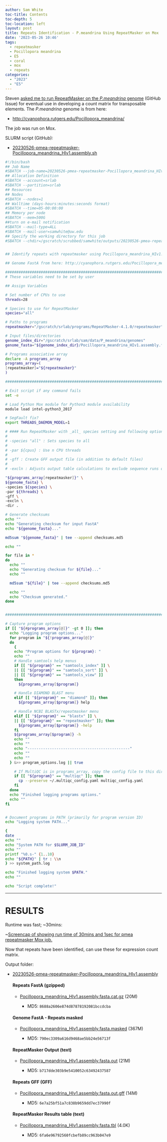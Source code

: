 ```yaml
---
author: Sam White
toc-title: Contents
toc-depth: 5
toc-location: left
layout: post
title: Repeats Identification - P.meandrina Using RepeatMasker on Mox
date: '2023-05-26 10:46'
tags: 
  - repeatmasker
  - Pocillopora meandrina
  - E5
  - coral
  - mox
  - repeats
categories: 
  - "2023"
  - "E5"
---
```

Steven [asked me to run RepeatMasker on the _P.meandrina_ genome](https://github.com/urol-e5/deep-dive/issues/4) (GitHub Issue) for eventual use in developing a count matrix for transposable elements. The _P.meandrina_ genome is from here:

- [http://cyanophora.rutgers.edu/Pocillopora_meandrina/](http://cyanophora.rutgers.edu/Pocillopora_meandrina/)

The job was run on Mox.

SLURM script (GitHub):

- [20230526-pmea-repeatmasker-Pocillopora_meandrina_HIv1.assembly.sh](https://github.com/RobertsLab/sams-notebook/blob/master/sbatch_scripts/20230526-pmea-repeatmasker-Pocillopora_meandrina_HIv1.assembly.sh)

```bash
#!/bin/bash
## Job Name
#SBATCH --job-name=20230526-pmea-repeatmasker-Pocillopora_meandrina_HIv1.assembly
## Allocation Definition
#SBATCH --account=srlab
#SBATCH --partition=srlab
## Resources
## Nodes
#SBATCH --nodes=1
## Walltime (days-hours:minutes:seconds format)
#SBATCH --time=05-00:00:00
## Memory per node
#SBATCH --mem=500G
##turn on e-mail notification
#SBATCH --mail-type=ALL
#SBATCH --mail-user=samwhite@uw.edu
## Specify the working directory for this job
#SBATCH --chdir=/gscratch/scrubbed/samwhite/outputs/20230526-pmea-repeatmasker-Pocillopora_meandrina_HIv1.assembly


## Identify repeats with repeatmasker using Pocillopora_meandrina_HIv1.assembly

## Genome FastA from here: http://cyanophora.rutgers.edu/Pocillopora_meandrina

###################################################################################
# These variables need to be set by user

## Assign Variables

# Set number of CPUs to use
threads=28

# Species to use for RepeatMasker
species="all"

# Paths to programs
repeatmasker="/gscratch/srlab/programs/RepeatMasker-4.1.0/repeatmasker"

# Input files/directories
genome_index_dir="/gscratch/srlab/sam/data/P_meandrina/genomes"
genome_fasta="${genome_index_dir}/Pocillopora_meandrina_HIv1.assembly.fasta"

# Programs associative array
declare -A programs_array
programs_array=(
[repeatmasker]="${repeatmasker}"
)

###################################################################################################

# Exit script if any command fails
set -e

# Load Python Mox module for Python3 module availability
module load intel-python3_2017

# SegFault fix?
export THREADS_DAEMON_MODEL=1

# #### Run RepeatMasker with _all_ species setting and following options:
# 
# -species "all" : Sets species to all
# 
# -par ${cpus} : Use n CPU threads
# 
# -gff : Create GFF output file (in addition to default files)
# 
# -excln : Adjusts output table calculations to exclude sequence runs of >=25 Ns. Useful for draft genome assemblies.

"${programs_array[repeatmasker]}" \
${genome_fasta} \
-species ${species} \
-par ${threads} \
-gff \
-excln \
-dir .

# Generate checksums
echo ""
echo "Generating checksum for input FastA"
echo "${genome_fasta}..."

md5sum "${genome_fasta}" | tee --append checksums.md5

echo ""

for file in *
do
  echo ""
  echo "Generating checksum for ${file}..."
  echo ""

  md5sum "${file}" | tee --append checksums.md5

  echo ""
  echo "Checksum generated."
done


#######################################################################################################

# Capture program options
if [[ "${#programs_array[@]}" -gt 0 ]]; then
  echo "Logging program options..."
  for program in "${!programs_array[@]}"
  do
    {
    echo "Program options for ${program}: "
    echo ""
    # Handle samtools help menus
    if [[ "${program}" == "samtools_index" ]] \
    || [[ "${program}" == "samtools_sort" ]] \
    || [[ "${program}" == "samtools_view" ]]
    then
      ${programs_array[$program]}

    # Handle DIAMOND BLAST menu
    elif [[ "${program}" == "diamond" ]]; then
      ${programs_array[$program]} help

    # Handle NCBI BLASTx/repeatmasker menu
    elif [[ "${program}" == "blastx" ]] \
    || [[ "${program}" == "repeatmasker" ]]; then
      ${programs_array[$program]} -help
    fi
    ${programs_array[$program]} -h
    echo ""
    echo ""
    echo "----------------------------------------------"
    echo ""
    echo ""
  } &>> program_options.log || true

    # If MultiQC is in programs_array, copy the config file to this directory.
    if [[ "${program}" == "multiqc" ]]; then
      cp --preserve ~/.multiqc_config.yaml multiqc_config.yaml
    fi
  done
  echo "Finished logging programs options."
  echo ""
fi


# Document programs in PATH (primarily for program version ID)
echo "Logging system PATH..."

{
date
echo ""
echo "System PATH for $SLURM_JOB_ID"
echo ""
printf "%0.s-" {1..10}
echo "${PATH}" | tr : \\n
} >> system_path.log

echo "Finished logging system $PATH."
echo ""

echo "Script complete!"
```


---

# RESULTS

Runtime was fast; ~30mins:

~[Screencap of showing run time of 30mins and 1sec for pmea repeatmasker Mox job.](https://github.com/RobertsLab/sams-notebook/blob/master/images/screencaps/20230526-pmea-repeatmasker-Pocillopora_meandrina_HIv1.assembly_runtime.png?raw=true)


Now that repeats have been identified, can use these for expression count matrix.


Output folder:

- [20230526-pmea-repeatmasker-Pocillopora_meandrina_HIv1.assembly](https://gannet.fish.washington.edu/Atumefaciens/20230526-pmea-repeatmasker-Pocillopora_meandrina_HIv1.assembly)

  #### Repeats FastA (gzipped)
  - [Pocillopora_meandrina_HIv1.assembly.fasta.cat.gz](https://gannet.fish.washington.edu/Atumefaciens/20230526-pmea-repeatmasker-Pocillopora_meandrina_HIv1.assembly/Pocillopora_meandrina_HIv1.assembly.fasta.cat.gz) (20M)

    - MD5: `8688a2606e874d87878192081bccdcba`

  #### Genome FastA - Repeats masked
  - [Pocillopora_meandrina_HIv1.assembly.fasta.masked](https://gannet.fish.washington.edu/Atumefaciens/20230526-pmea-repeatmasker-Pocillopora_meandrina_HIv1.assembly/Pocillopora_meandrina_HIv1.assembly.fasta.masked) (367M)

    - MD5: `790ec3309a616d9468ae5bb24e56713f`

  #### RepeatMasker Output (text)
  - [Pocillopora_meandrina_HIv1.assembly.fasta.out](https://gannet.fish.washington.edu/Atumefaciens/20230526-pmea-repeatmasker-Pocillopora_meandrina_HIv1.assembly/Pocillopora_meandrina_HIv1.assembly.fasta.out) (21M)

    - MD5: `b717dde303b9e5410052c63492437587`

  #### Repeats GFF (GFF)
  - [Pocillopora_meandrina_HIv1.assembly.fasta.out.gff](https://gannet.fish.washington.edu/Atumefaciens/20230526-pmea-repeatmasker-Pocillopora_meandrina_HIv1.assembly/Pocillopora_meandrina_HIv1.assembly.fasta.out.gff) (14M)

    - MD5: `6e7a25bf51a7c838b9659dd7ec37990f`

  #### RepeatMasker Results table (text)
  - [Pocillopora_meandrina_HIv1.assembly.fasta.tbl](https://gannet.fish.washington.edu/Atumefaciens/20230526-pmea-repeatmasker-Pocillopora_meandrina_HIv1.assembly/Pocillopora_meandrina_HIv1.assembly.fasta.tbl) (4.0K)

    - MD5: `6fa6e96792560fcbefb89cc963b047e9`
